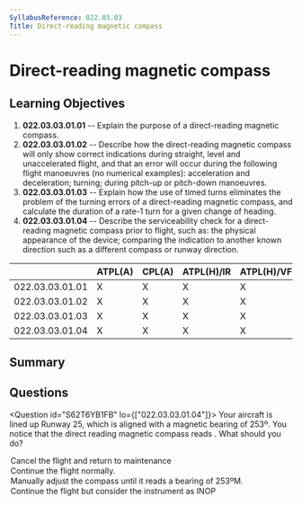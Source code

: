 ```yaml
---
SyllabusReference: 022.03.03
Title: Direct-reading magnetic compass
---
```


# Direct-reading magnetic compass

## Learning Objectives

1. **022.03.03.01.01** -- Explain the purpose of a direct-reading magnetic
   compass.
2. **022.03.03.01.02** -- Describe how the direct-reading magnetic compass will
   only show correct indications during straight, level and unaccelerated
   flight, and that an error will occur during the following flight manoeuvres
   (no numerical examples): acceleration and deceleration; turning; during
   pitch-up or pitch-down manoeuvres.
3. **022.03.03.01.03** -- Explain how the use of timed turns eliminates the
   problem of the turning errors of a direct-reading magnetic compass, and
   calculate the duration of a rate-1 turn for a given change of heading.
4. **022.03.03.01.04** -- Describe the serviceability check for a direct-reading
   magnetic compass prior to flight, such as: the physical appearance of the
   device; comparing the indication to another known direction such as a
   different compass or runway direction.

|                 | ATPL(A) | CPL(A) | ATPL(H)/IR | ATPL(H)/VFR | CPL(H) | IR  | CBIR(A) |
| --------------- | ------- | ------ | ---------- | ----------- | ------ | --- | ------- |
| 022.03.03.01.01 | X       | X      | X          | X           | X      | X   |         |
| 022.03.03.01.02 | X       | X      | X          | X           | X      | X   |         |
| 022.03.03.01.03 | X       | X      | X          | X           | X      | X   |         |
| 022.03.03.01.04 | X       | X      | X          | X           | X      | X   | X       |

## Summary

## Questions

<Question id="S62T6YB1FB" lo={["022.03.03.01.04"]}>
  <Text variant="oneCorrect">
    Your aircraft is lined up Runway 25, which is aligned with a magnetic
    bearing of 253º. You notice that the direct reading magnetic compass reads
    <Subject />. What should you do?
  </Text>
  <Option
    subject={[["264ºM"]]}
    why="The maximum tolerable error for a direct reading magnetic compass is 10º"
  >
    Cancel the flight and return to maintenance
  </Option>
  <Option
    subject={[["262ºM"]]}
    why="The maximum tolerable error for a direct reading magnetic compass is 10º"
  >
    Continue the flight normally.
  </Option>
  <Option why="Magnetic compasses can not be directly adjustable.">
    Manually adjust the compass until it reads a bearing of 253ºM.
  </Option>
  <Option why="If the direct reading compass is indeed INOP, you can not fly.">
    Continue the flight but consider the instrument as INOP
  </Option>
</Question>
